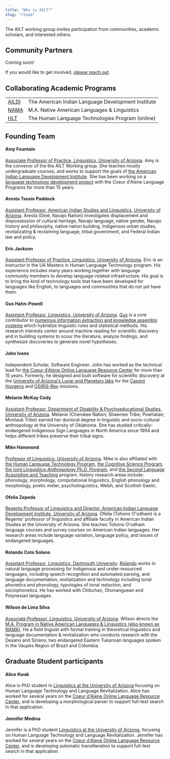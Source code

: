 ```yaml
---
title: "Who is AILT?"
slug: "/team"
---
```


The AILT working group invites participation from communities, academic scholars, and interested others.

## Community Partners

Coming soon!

If you would like to get involved, [please reach out](mailto:avf@arizona.edu).

## Collaborating Academic Programs

|                |                    |
|----------------|--------------------|
| [AILDI](https://aildi.arizona.edu)  |  The American Indian Language Development Institute |
| [NAMA](https://linguistics.arizona.edu/ma-native-american-languages-linguistics)  |  M.A. Native American Languages & Linguistics |
| [HLT](https://linguistics.arizona.edu/ms-hlt) | The Human Language Technologies Program (online) |

## Founding Team

#### Amy Fountain
[Associate Professor of Practice, Linguistics, University of Arizona](https://linguistics.arizona.edu/person/amy-fountain).  Amy is the convenor of the the AILT Working group.  She teaches mostly undergraduate courses, and works to support the goals of [the American Indian Language Development Institute](https://aildi.arizona.edu).  She has been working on a [language technology development project](https://thecolrc.org) with the Coeur d'Alene Language Programs for more than 15 years.

#### Aresta Tsosie Paddock
[Assistant Professor, American Indian Studies and Linguistics, University of Arizona](https://naair.arizona.edu/person/aresta-tsosie-paddock). Aresta (Diné, Navajo Nation) investigates displacement and dispossession of cultural heritage, Navajo language, native gender, Navajo history and philosophy, native nation building, Indigenous urban studies, revitalizating & reclaiming language, tribal government, and Federal Indian law and policy.

#### Eric Jackson
[Assistant Professor of Practice, Linguistics, University of Arizona](https://linguistics.arizona.edu/person/eric-jackson). Eric is an instructor in the UA Masters in Human Language Technology program. His experience includes many years working together with language community members to develop language-related infrastructure. His goal is to bring the kind of technology tools that have been developed for languages like English, to languages and communities that do not yet have them. 

#### Gus Hahn-Powell
[Assistant Professor, Linguistics, University of Arizona](https://linguistics.arizona.edu/person/gus-hahn-powell). [Gus](https://parsertongue.org/about) is a core contributor to [numerous information extraction and knowledge assembly systems](https://kiglobalhealth.org/tools/influence-search/) which hybridize linguistic rules and statistical methods.  His research interests center around machine reading for scientific discovery and in building systems to scour the literature, analyze findings, and synthesize discoveries to generate novel hypotheses. 

#### John Ivens
Independent Scholar, Software Engineer.  John has worked as the technical lead for [the Coeur d'Alene Online Language Resource Center](https://thecolrc.org) for more than 15 years.  Formerly, he designed and built software for scientific discovery at the [University of Arizona's Lunar and Planetary labs](https://www.lpl.arizona.edu/) for the [Cassini Huygens](https://science.nasa.gov/mission/cassini/) and [OSIRIS-Rex](https://science.nasa.gov/mission/osiris-rex/) missions. 

#### Melanie McKay Cody
[Assistant Professor, Department of Disability & Psychoeducational Studies, University of Arizona](https://naair.arizona.edu/person/melanie-mckay-cody). Melanie (Cherokee Nation; Shawnee Tribe; Powhatan; Montauk Tribe) earned her doctoral degree in linguistic and socio-cultural anthropology at the University of Oklahoma. She has studied critically-endangered Indigenous Sign Languages in North America since 1994 and helps different tribes preserve their tribal signs. 

#### Mike Hammond
[Professor of Linguistics, University of Arizona](https://hammondm.github.io/). Mike is also affiliated with [the Human Language Technology Program](https://linguistics.arizona.edu/ms-hlt), [the Cognitive Science Program](https://cogsci.arizona.edu/), [the joint Linguistics-Anthropology Ph.D. Program](https://linguistics.arizona.edu/joint-phd-anli), and [the Second Language Acquisition and Teaching](https://slat.arizona.edu/) program. history research areas include: phonology, morphology, computational linguistics, English phonology and morphology, poetic meter, psycholinguistics, Welsh, and Scottish Gaelic.

#### Ofelia Zepeda
[Regents Professor of Linguistics and Director, American Indian Language Development Institute, University of Arizona](https://aildi.arizona.edu/person/ofelia-zepeda). Ofelia (Tohono O'odham) is a Regents' professor of linguistics and affiliate faculty in American Indian Studies at the University of Arizona. She teaches Tohono O'odham language courses and survey courses on American Indian languages. Her research areas include language variation, language policy, and issues of endangered languages. 

#### Rolando Coto Solano
[Assistant Professor, Linguistics, Dartmouth University](https://linguistics.dartmouth.edu/people/rolando-coto-solano).  [Rolando](https://www.rolandocoto.com/) works in natural language processing for Indigenous and under-resourced languages, including speech recognition and automated parsing, and language documentation, revitalization and technology including tonal phonetics and phonology, typologies of tonal reduction, and sociophonetics. He has worked with Chibchan, Otomanguean and Polynesian languages. 

#### Wilson de Lima Silva
[Associate Professor, Linguistics, University of Arizona](https://linguistics.arizona.edu/person/wilson-de-lima-silva). Wilson directs the [M.A. Program in Native American Languages & Linguistics (also known as NAMA)](https://linguistics.arizona.edu/ma-native-american-languages-linguistics). He a field linguist with formal training in theoretical linguistics and language documentation & revitalization who conducts research with the Desano and Siriano; two endangered Eastern Tukanoan languages spoken in the Vaupés Region of Brazil and Colombia. 

## Graduate Student participants

#### Alice Kwak
Alice is PhD student in [Linguistics at the University of Arizona](https://linguistics.arizona.edu) focusing on Human Language Technology and Language Revitalization. Alice has worked for several years on the [Coeur d'Alene Online Language Resource Center](https://thecolrc.org), and is developing a morphological parser to support full-text search in that application.

#### Jennifer Medina
Jennifer is a PhD student [Linguistics at the University of Arizona](https://linguistics.arizona.edu), focusing on Human Language Technology and Language Revitalization.  Jennifer has worked for several years on the [Coeur d'Alene Online Language Resource Center](https://thecolrc.org), and is developing automatic transliteration to support full-text search in that application.

